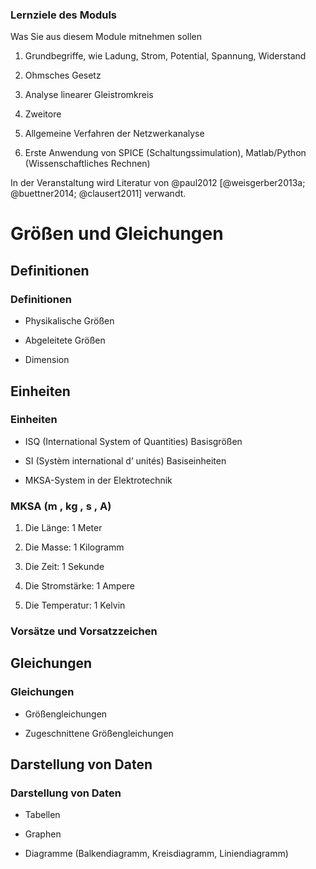 :::: frame
### Lernziele des Moduls

::: block
Was Sie aus diesem Module mitnehmen sollen

1.  Grundbegriffe, wie Ladung, Strom, Potential, Spannung, Widerstand

2.  Ohmsches Gesetz

3.  Analyse linearer Gleistromkreis

4.  Zweitore

5.  Allgemeine Verfahren der Netzwerkanalyse

6.  Erste Anwendung von SPICE (Schaltungssimulation), Matlab/Python
    (Wissenschaftliches Rechnen)

In der Veranstaltung wird Literatur von @paul2012
[@weisgerber2013a; @buettner2014; @clausert2011] verwandt.
:::
::::

# Größen und Gleichungen {#sec:isq}

## Definitionen {#sec:definitionen}

::: frame
### Definitionen {#definitionen}

-   Physikalische Größen

-   Abgeleitete Größen

-   Dimension
:::

## Einheiten {#sec:einheiten}

::: frame
### Einheiten {#einheiten}

-   ISQ (International System of Quantities) Basisgrößen

-   SI (Systèm international d' unités) Basiseinheiten

-   MKSA-System in der Elektrotechnik
:::

::: frame
### MKSA (m , kg , s , A)

1.  Die Länge: 1 Meter

2.  Die Masse: 1 Kilogramm

3.  Die Zeit: 1 Sekunde

4.  Die Stromstärke: 1 Ampere

5.  Die Temperatur: 1 Kelvin
:::

::: frame
### Vorsätze und Vorsatzzeichen
:::

## Gleichungen {#sec:gleichungen}

::: frame
### Gleichungen {#gleichungen}

-   Größengleichungen

-   Zugeschnittene Größengleichungen
:::

## Darstellung von Daten {#sec:darst-von-daten}

::: frame
### Darstellung von Daten {#darstellung-von-daten}

-   Tabellen

-   Graphen

-   Diagramme (Balkendiagramm, Kreisdiagramm, Liniendiagramm)
:::
